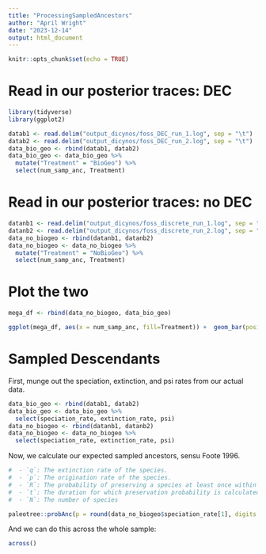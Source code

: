 ```yaml
---
title: "ProcessingSampledAncestors"
author: "April Wright"
date: "2023-12-14"
output: html_document
---
```


```r
knitr::opts_chunk$set(echo = TRUE)
```

# Read in our posterior traces: DEC

```r
library(tidyverse)
library(ggplot2)

datab1 <- read.delim("output_dicynos/foss_DEC_run_1.log", sep = "\t")
datab2 <- read.delim("output_dicynos/foss_DEC_run_2.log", sep = "\t")
data_bio_geo <- rbind(datab1, datab2)
data_bio_geo <- data_bio_geo %>%
  mutate("Treatment" = "BioGeo") %>% 
  select(num_samp_anc, Treatment)
```

# Read in our posterior traces: no DEC

```r
datanb1 <- read.delim("output_dicynos/foss_discrete_run_1.log", sep = "\t")
datanb2 <- read.delim("output_dicynos/foss_discrete_run_2.log", sep = "\t")
data_no_biogeo <- rbind(datanb1, datanb2)
data_no_biogeo <- data_no_biogeo %>%
  mutate("Treatment" = "NoBioGeo") %>% 
  select(num_samp_anc, Treatment)
```

# Plot the two
```r
mega_df <- rbind(data_no_biogeo, data_bio_geo)

ggplot(mega_df, aes(x = num_samp_anc, fill=Treatment)) +  geom_bar(position = "dodge")
```
# Sampled Descendants

First, munge out the speciation, extinction, and psi rates from our actual data.

```r
data_bio_geo <- rbind(datab1, datab2)
data_bio_geo <- data_bio_geo %>% 
  select(speciation_rate, extinction_rate, psi)
data_no_biogeo <- rbind(datanb1, datanb2)
data_no_biogeo <- data_no_biogeo %>% 
  select(speciation_rate, extinction_rate, psi)
```

Now, we calculate our expected sampled ancestors, sensu Foote 1996.

```r
#  - `q`: The extinction rate of the species.
#  - `p`: The origination rate of the species.
#  - `R`: The probability of preserving a species at least once within the time it exists.
#  - `t`: The duration for which preservation probability is calculated.
#  - `N`: The number of species

paleotree::probAnc(p = round(data_no_biogeo$speciation_rate[1], digits = 2), q = round(data_no_biogeo$extinction_rate[1], digits=1), R = data_no_biogeo$psi[1], mode = "budding", analysis ="indirectDesc")
```

And we can do this across the whole sample:

```r
across()

```
